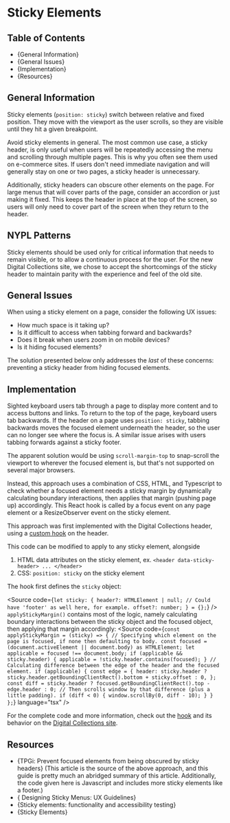 

<Meta title="Accessibility Guide/Sticky Elements" />

# Sticky Elements

## Table of Contents

- {<Link href="#general-information" target="_self">General Information</Link>}
- {<Link href="#general-issues" target="_self">General Issues</Link>}
- {<Link href="#implementation" target="_self">Implementation</Link>}
- {<Link href="#resources" target="_self">Resources</Link>}

## General Information

Sticky elements (`position: sticky`) switch between relative and fixed position. They move with the viewport as the user scrolls, so they are visible until they hit a given breakpoint.

Avoid sticky elements in general. The most common use case, a sticky header, is only useful when users will be repeatedly accessing the menu and scrolling through multiple pages.
This is why you often see them used on e-commerce sites. If users don't need immediate navigation and will generally stay on one or two pages, a sticky header is unnecessary.

Additionally, sticky headers can obscure other elements on the page. For large menus that will cover parts of the page, consider an accordion or just making it fixed. This keeps the header in place
at the top of the screen, so users will only need to cover part of the screen when they return to the header.

## NYPL Patterns

Sticky elements should be used only for critical information that needs to remain visible, or to allow a continuous process for the user. For the new Digital Collections site, we chose to accept the shortcomings of the sticky header
to maintain parity with the experience and feel of the old site.

## General Issues

When using a sticky element on a page, consider the following UX issues:

- How much space is it taking up?
- Is it difficult to access when tabbing forward and backwards?
- Does it break when users zoom in on mobile devices?
- Is it hiding focused elements?

The solution presented below only addresses the _last_ of these concerns: preventing a sticky
header from hiding focused elements.

## Implementation

Sighted keyboard users tab through a page to display more content and to access buttons and links.
To return to the top of the page, keyboard users tab backwards. If the header on a page uses `position: sticky`,
tabbing backwards moves the focused element underneath the header, so the user can no longer see where the focus is.
A similar issue arises with users tabbing forwards against a sticky footer.

The apparent solution would be using `scroll-margin-top` to snap-scroll the viewport to wherever the focused
element is, but that's not supported on several major browsers.

Instead, this approach uses a combination of CSS, HTML, and Typescript to check whether a focused element needs a sticky margin by
dynamically calculating boundary interactions, then applies that margin (pushing page up) accordingly. This React hook is called by a
focus event on any page element or a ResizeObserver event on the sticky element.

This approach was first implemented with the Digital Collections header, using a [custom hook](https://github.com/NYPL/digital-collections/blob/main/src/hooks/useScrolled.ts) on the header.

This code can be modified to apply to any sticky element, alongside

1. HTML data attributes on the sticky element, ex. `<header data-sticky-header> ... </header>`
2. CSS: `position: sticky` on the sticky element

The hook first defines the `sticky` object:

<Source
  code={`
let sticky: {
  header?: HTMLElement | null;
  // Could have 'footer' as well here, for example.
  offset?: number;
} = {};
`}
/>
`applyStickyMargin()` contains most of the logic, namely calculating boundary interactions
between the sticky object and the focused object, then applying that margin accordingly:
<Source
  code={`
const applyStickyMargin = (sticky) => {
  // Specifying which element on the page is focused, if none then defaulting to body.
  const focused = (document.activeElement || document.body) as HTMLElement;
  let applicable = focused !== document.body;
  if (applicable && sticky.header) {
    applicable = !sticky.header.contains(focused);
  }
  // Calculating difference between the edge of the header and the focused element.
  if (applicable) {
    const edge = {
      header: sticky.header ? sticky.header.getBoundingClientRect().bottom + sticky.offset : 0,
    };
    const diff = sticky.header ? focused.getBoundingClientRect().top - edge.header : 0;
  // Then scrolls window by that difference (plus a little padding).
    if (diff < 0) {
      window.scrollBy(0, diff - 10);
    }
  }
};
`}
  language="tsx"
/>

For the complete code and more information, check out the [hook](https://github.com/NYPL/digital-collections/blob/main/src/hooks/useScrolled.ts) and its behavior on the [Digital Collections site](https://github.com/NYPL/digital-collections).

## Resources

- {<Link href="https://www.tpgi.com/prevent-focused-elements-from-being-obscured-by-sticky-headers/">TPGi: Prevent focused elements from being obscured by sticky headers</Link>}
  (This article is the source of the above approach, and this guide is pretty much an abridged summary of this article. Additionally, the code given here is Javascript and includes more sticky elements like a footer.)
- {<Link href="https://www.smashingmagazine.com/2023/05/sticky-menus-ux-guidelines/"> Designing Sticky Menus: UX Guidelines</Link>}
- {<Link href="https://technology.blog.gov.uk/2018/05/21/sticky-elements-functionality-and-accessibility-testing/">Sticky elements: functionality and accessibility testing</Link>}
- {<Link href="https://design.gs.com/patterns/sticky-elements">Sticky Elements</Link>}
